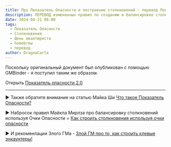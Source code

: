 ```yaml
---
title: Про Показатель Опасности и построение столкновений - перевод Показатели Опасности 2.0
description: ПЕРЕВОД измененных правил по созданию и балансировке столкновений
date: 2024-04-21 06:00
tags:
  - Показатель Опасности
  - Столкновения
  - День авантюриста
  - homebrew
  - перевод
author: DragnaCarta
---
```


Поскольку оригинальный документ был опубликован с помощью GMBinder - я поступил таким же образом.

Открыть [Показатель опасности 2.0](https://www.gmbinder.com/share/-NvyddlwRAFQRNmVKrPW)

---

:arrow_forward: Также обратите внимание на статью Майка Ши [Что такое Показатель Опасности?](/posts/translations/sly-flourish-what-is-cr)

:arrow_forward: Набросок правил Майкла Мирлза про балансировку столкновений используя Очки Опасности = [Как строить столкновения используя очки опасности](/posts/translations/mike-mearls-encounter-building-challenge-points)

:arrow_forward: И рекоменлации Злого ГМа - [Злой ГМ про то, как строить клевые энкаунтеры!](/posts/translations/angrygm-how-to-make-cool-encounters)
